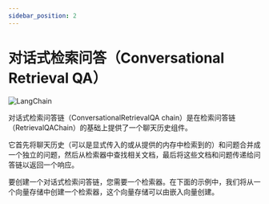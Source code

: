 ```yaml
---
sidebar_position: 2
---
```


# 对话式检索问答（Conversational Retrieval QA）

![LangChain](https://pica.zhimg.com/50/v2-56e8bbb52aa271012541c1fe1ceb11a2_r.gif 'LangChain中文网')

对话式检索问答链（ConversationalRetrievalQA chain）是在检索问答链（RetrievalQAChain）的基础上提供了一个聊天历史组件。

它首先将聊天历史（可以是显式传入的或从提供的内存中检索到的）和问题合并成一个独立的问题，然后从检索器中查找相关文档，最后将这些文档和问题传递给问答链以返回一个响应。

要创建一个对话式检索问答链，您需要一个检索器。在下面的示例中，我们将从一个向量存储中创建一个检索器，这个向量存储可以由嵌入向量创建。


<Example/>
